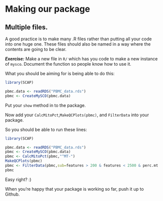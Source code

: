 # Making our package

## Multiple files.

A good practice is to make many .R files rather than putting all your code into one huge one. These files should also be named in a way where the contents are going to be clear.

***Exercise:*** Make a new file in `R/` which has you code to make a new instance of `mysco`. Document the function so people know how to use it.

What you should be aiming for is being able to do this:

```r
library(SCAP)

pbmc.data <- readRDS("PBMC_data.rds")
pbmc <- CreateMySCO(pbmc.data)
```

Put your `show` method in to the package.

Now add your `CalcMitoPct`,`MakeQCPlots(pbmc)`, and `FilterData` into your package.


So you should be able to run these lines:

```r
library(SCAP)

pbmc.data <- readRDS("PBMC_data.rds")
pbmc <- CreateMySCO(pbmc.data)
pbmc <- CalcMitoPct(pbmc,"^MT-")
MakeQCPlots(pbmc)
pbmc <- FilterData(pbmc,sub=features > 200 & features < 2500 & perc.mt < 5,min.cells=3)
pbmc
```

Easy right? :)

When you're happy that your package is working so far, push it up to Github.

